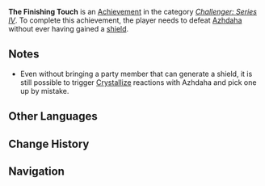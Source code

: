 {{Achievement Infobox
|title        = 
|id           = 82109
|order id     = 2099
|category     = Challenger: Series IV
|description  = Defeat [[Beneath the Dragon-Queller|Azhdaha]] without ever having gained a [[Shields|shield]].
|requirements = 
|primogems    = 10
|tracking     = 
|topic        = Beneath the Dragon-Queller
}}
'''The Finishing Touch''' is an [[Achievement]] in the category ''[[Challenger: Series IV]]''. To complete this achievement, the player needs to defeat [[Beneath the Dragon-Queller|Azhdaha]] without ever having gained a [[Shields|shield]].

==Notes==
* Even without bringing a party member that can generate a shield, it is still possible to trigger [[Crystallize]] reactions with Azhdaha and pick one up by mistake.
<!--
==Trivia==

==Video Guides==
{{EVT
|video1   = 
|caption1 = 
}}
-->
==Other Languages==
{{Other Languages|default_hidden=1
|en      = The Finishing Touch
|zhs     = 画龙点睛
|zhs_rm  = Huà Lóng Diǎn Jīng
|zht     = 畫龍點睛
|zht_rm  = Huà Lóng Diǎn Jīng
|zh_note = An idiom that literally means "{{wt|畫龍點睛#Chinese|dotting the eye while drawing the dragon}}."
|ja      = 画龍点睛
|ja_rm   = Garyou Tensei
|ko      = 화룡점정
|ko_rm   = Hwaryongjeongjeom
|es      = El toque final
|fr      = Touche finale
|ru      = Последний штрих
|th      = เบิกเนตรมังกร
|th_rm   = 
|vi      = Vẽ Rồng Điểm Mắt
|de      = Der letzte Schliff
|id      = Sentuhan Terakhir
|pt      = O Toque Final
}}

==Change History==
{{Change History|2.0}}
<!--
==References==
{{Reflist}}
-->
==Navigation==
{{Achievement Navbox|Challenger: Series IV}}
